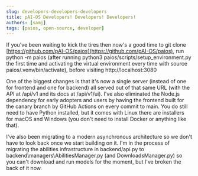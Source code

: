 ```yaml
---
slug: developers-developers-developers
title: pAI-OS Developers! Developers! Developers!
authors: [samj]
tags: [paios, open-source, developer]
---
```


If you've been waiting to kick the tires then now's a good time to git clone [https://github.com/pAI-OS/paios](https://github.com/pAI-OS/paios), run python -m paios (after running python3 paios/scripts/setup_environment.py the first time and activating the virtual environment every time with source paios/.venv/bin/activate), before visiting http://localhost:3080

One of the biggest changes is that it's now a single server (instead of one for frontend and one for backend) all served out of that same URL (with the API at /api/v1 and its docs at /api/v1/ui). I've also eliminated the Node.js dependency for early adopters and users by having the frontend built for the canary branch by GitHub Actions on every commit to main. You do still need to have Python installed, but it comes with Linux there are installers for macOS and Windows (you don't need to install Docker or anything like that).

I've also been migrating to a modern asynchronous architecture so we don't have to look back once we start building on it. I'm in the process of migrating the abilities infrastructure in backend/api.py to backend\managers\AbilitiesManager.py (and DownloadsManager.py) so you can't download and run models for the moment, but I've broken the back of it now.
